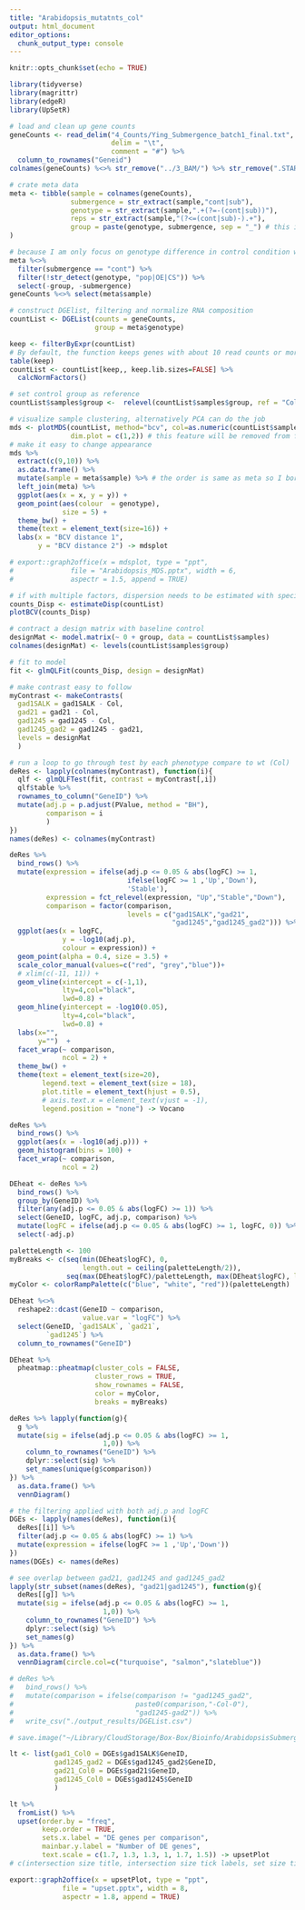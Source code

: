 ```yaml
---
title: "Arabidopsis_mutatnts_col"
output: html_document
editor_options: 
  chunk_output_type: console
---
```


```r
knitr::opts_chunk$set(echo = TRUE)
```

```r
library(tidyverse)
library(magrittr)
library(edgeR)
library(UpSetR)
```

```r
# load and clean up gene counts
geneCounts <- read_delim("4_Counts/Ying_Submergence_batch1_final.txt", 
                         delim = "\t", 
                         comment = "#") %>% 
  column_to_rownames("Geneid")
colnames(geneCounts) %<>% str_remove("../3_BAM/") %>% str_remove(".STARAligned_TAIR10.sortedByCoord.bam")

# crate meta data
meta <- tibble(sample = colnames(geneCounts),
               submergence = str_extract(sample,"cont|sub"), 
               genotype = str_extract(sample,".+(?=-(cont|sub))"),
               reps = str_extract(sample,"(?<=(cont|sub)-).+"),
               group = paste(genotype, submergence, sep = "_") # this info will fill to 'group' as col name match 'group' pram in DGEList() and converting to a single factor Exp
)

# because I am only focus on genotype difference in control condition with GABA deficient mutant, Thus I only use data in control condition with selected mutants
meta %<>% 
  filter(submergence == "cont") %>%
  filter(!str_detect(genotype, "pop|OE|CS")) %>%
  select(-group, -submergence)
geneCounts %<>% select(meta$sample)

# construct DGElist, filtering and normalize RNA composition
countList <- DGEList(counts = geneCounts,
                     group = meta$genotype) 

keep <- filterByExpr(countList)
# By default, the function keeps genes with about 10 read counts or more in a minimum number of samples, where the number of samples is chosen according to the minimum group sample size. The actual filtering uses CPM values rather than counts in order to avoid giving preference to samples with large library sizes. For this dataset, the median library size is about 18 million and 10/18 approx. 0.55, so the filterByExpr function keeps genes that have a CPM of 0.55 or more in at least 3 samples.
table(keep)
countList <- countList[keep,, keep.lib.sizes=FALSE] %>% 
  calcNormFactors()

# set control group as reference 
countList$samples$group <-  relevel(countList$samples$group, ref = "Col")
```

```r
# visualize sample clustering, alternatively PCA can do the job
mds <- plotMDS(countList, method="bcv", col=as.numeric(countList$samples$group),
               dim.plot = c(1,2)) # this feature will be removed from future edgeR release
# make it easy to change appearance 
mds %>%
  extract(c(9,10)) %>%
  as.data.frame() %>%
  mutate(sample = meta$sample) %>% # the order is same as meta so I borrowed the sample name
  left_join(meta) %>%
  ggplot(aes(x = x, y = y)) +
  geom_point(aes(colour  = genotype), 
             size = 5) +
  theme_bw() +
  theme(text = element_text(size=16)) +
  labs(x = "BCV distance 1",
       y = "BCV distance 2") -> mdsplot

# export::graph2office(x = mdsplot, type = "ppt",
#              file = "Arabidopsis_MDS.pptx", width = 6,
#              aspectr = 1.5, append = TRUE)
```

```r
# if with multiple factors, dispersion needs to be estimated with specified design matrix (see section 2.10.2 in edgeR user's guide updated in 21 Oct. 2019)
counts_Disp <- estimateDisp(countList)
plotBCV(counts_Disp)
```

```r
# contract a design matrix with baseline control
designMat <- model.matrix(~ 0 + group, data = countList$samples)
colnames(designMat) <- levels(countList$samples$group)

# fit to model
fit <- glmQLFit(counts_Disp, design = designMat)

# make contrast easy to follow
myContrast <- makeContrasts(
  gad1SALK = gad1SALK - Col,
  gad21 = gad21 - Col,
  gad1245 = gad1245 - Col,
  gad1245_gad2 = gad1245 - gad21,
  levels = designMat
  )
```

```r
# run a loop to go through test by each phenotype compare to wt (Col)
deRes <- lapply(colnames(myContrast), function(i){
  qlf <- glmQLFTest(fit, contrast = myContrast[,i])
  qlf$table %>% 
  rownames_to_column("GeneID") %>% 
  mutate(adj.p = p.adjust(PValue, method = "BH"),
         comparison = i
         )
})
names(deRes) <- colnames(myContrast)
```

```r
deRes %>% 
  bind_rows() %>% 
  mutate(expression = ifelse(adj.p <= 0.05 & abs(logFC) >= 1, 
                             ifelse(logFC >= 1 ,'Up','Down'),
                             'Stable'),
         expression = fct_relevel(expression, "Up","Stable","Down"),
         comparison = factor(comparison, 
                             levels = c("gad1SALK","gad21",
                                        "gad1245","gad1245_gad2"))) %>%
  ggplot(aes(x = logFC, 
             y = -log10(adj.p), 
             colour = expression)) +
  geom_point(alpha = 0.4, size = 3.5) +
  scale_color_manual(values=c("red", "grey","blue"))+
  # xlim(c(-11, 11)) +
  geom_vline(xintercept = c(-1,1),
             lty=4,col="black",
             lwd=0.8) +
  geom_hline(yintercept = -log10(0.05),
             lty=4,col="black",
             lwd=0.8) +
  labs(x="",
       y="")  +
  facet_wrap(~ comparison,
             ncol = 2) +
  theme_bw() +
  theme(text = element_text(size=20),
        legend.text = element_text(size = 18),
        plot.title = element_text(hjust = 0.5), 
        # axis.text.x = element_text(vjust = -1),
        legend.position = "none") -> Vocano

deRes %>% 
  bind_rows() %>% 
  ggplot(aes(x = -log10(adj.p))) +
  geom_histogram(bins = 100) +
  facet_wrap(~ comparison,
             ncol = 2)
```

```r
DEheat <- deRes %>% 
  bind_rows() %>% 
  group_by(GeneID) %>% 
  filter(any(adj.p <= 0.05 & abs(logFC) >= 1)) %>% 
  select(GeneID, logFC, adj.p, comparison) %>% 
  mutate(logFC = ifelse(adj.p <= 0.05 & abs(logFC) >= 1, logFC, 0)) %>% 
  select(-adj.p) 

paletteLength <- 100
myBreaks <- c(seq(min(DEheat$logFC), 0, 
                  length.out = ceiling(paletteLength/2)), 
              seq(max(DEheat$logFC)/paletteLength, max(DEheat$logFC), length.out=floor(paletteLength/2)))
myColor <- colorRampPalette(c("blue", "white", "red"))(paletteLength)

DEheat %<>% 
  reshape2::dcast(GeneID ~ comparison,
                  value.var = "logFC") %>% 
  select(GeneID, `gad1SALK`, `gad21`,
         `gad1245`) %>% 
  column_to_rownames("GeneID")

DEheat %>% 
  pheatmap::pheatmap(cluster_cols = FALSE,
                     cluster_rows = TRUE,
                     show_rownames = FALSE,
                     color = myColor,
                     breaks = myBreaks) 
```

```r
deRes %>% lapply(function(g){
  g %>% 
  mutate(sig = ifelse(adj.p <= 0.05 & abs(logFC) >= 1,
                       1,0)) %>% 
    column_to_rownames("GeneID") %>% 
    dplyr::select(sig) %>%
    set_names(unique(g$comparison))
}) %>% 
  as.data.frame() %>%
  vennDiagram()
```

```r
# the filtering applied with both adj.p and logFC
DGEs <- lapply(names(deRes), function(i){
  deRes[[i]] %>% 
  filter(adj.p <= 0.05 & abs(logFC) >= 1) %>% 
  mutate(expression = ifelse(logFC >= 1 ,'Up','Down'))
})
names(DGEs) <- names(deRes)

# see overlap between gad21, gad1245 and gad1245_gad2
lapply(str_subset(names(deRes), "gad21|gad1245"), function(g){
  deRes[[g]] %>% 
  mutate(sig = ifelse(adj.p <= 0.05 & abs(logFC) >= 1, 
                       1,0)) %>% 
    column_to_rownames("GeneID") %>% 
    dplyr::select(sig) %>% 
    set_names(g)
}) %>% 
  as.data.frame() %>% 
  vennDiagram(circle.col=c("turquoise", "salmon","slateblue"))

# deRes %>%
#   bind_rows() %>%
#   mutate(comparison = ifelse(comparison != "gad1245_gad2",
#                              paste0(comparison,"-Col-0"),
#                              "gad1245-gad2")) %>% 
#   write_csv("./output_results/DGEList.csv")

# save.image("~/Library/CloudStorage/Box-Box/Bioinfo/ArabidopsisSubmergence/DGEs.RData")
```

```r
lt <- list(gad1_Col0 = DGEs$gad1SALK$GeneID,
           gad1245_gad2 = DGEs$gad1245_gad2$GeneID,
           gad21_Col0 = DGEs$gad21$GeneID,
           gad1245_Col0 = DGEs$gad1245$GeneID
           )

lt %>% 
  fromList() %>% 
  upset(order.by = "freq",
        keep.order = TRUE,
        sets.x.label = "DE genes per comparison",
        mainbar.y.label = "Number of DE genes",
        text.scale = c(1.7, 1.3, 1.3, 1, 1.7, 1.5)) -> upsetPlot
# c(intersection size title, intersection size tick labels, set size title, set size tick labels, set names, numbers above bars)

export::graph2office(x = upsetPlot, type = "ppt",
             file = "upset.pptx", width = 8,
             aspectr = 1.8, append = TRUE)

```


